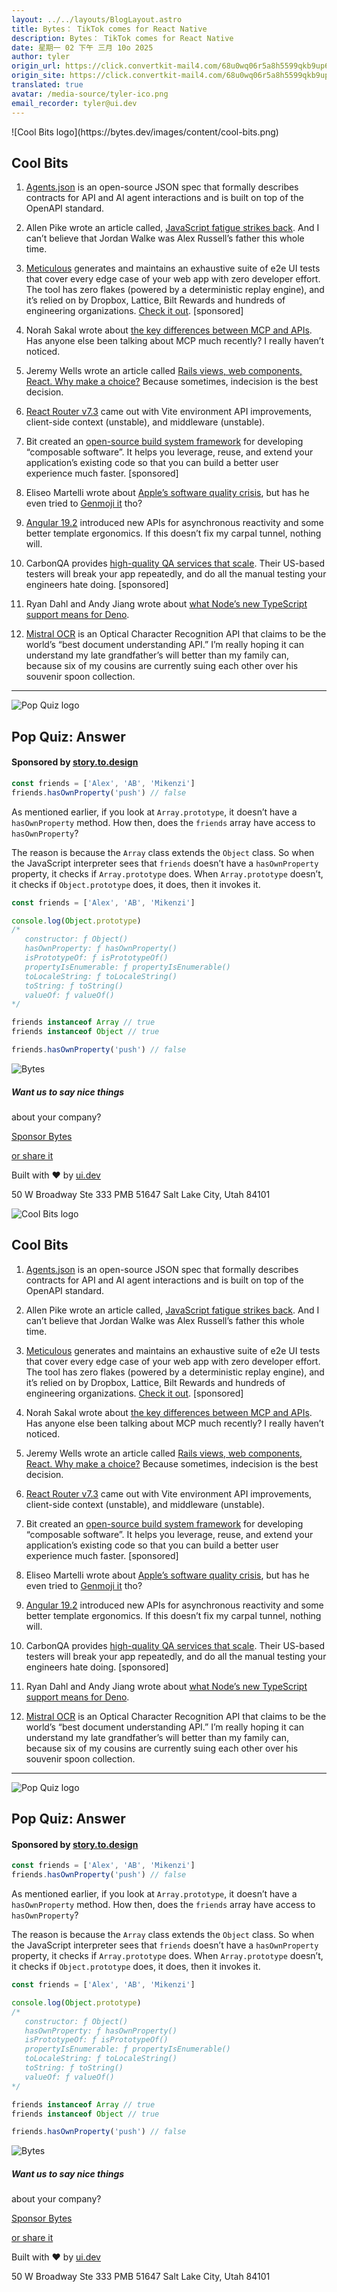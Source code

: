 ```yaml
---
layout: ../../layouts/BlogLayout.astro
title: Bytes： TikTok comes for React Native
description: Bytes： TikTok comes for React Native
date: 星期一 02 下午 三月 10o 2025
author: tyler
origin_url: https://click.convertkit-mail4.com/68u0wq06r5a8h5599qkb9up657kkkh9/l2heh6ul59kn3ei6/aHR0cHM6Ly9ieXRlcy5kZXYvYXJjaGl2ZXMvMzc0
origin_site: https://click.convertkit-mail4.com/68u0wq06r5a8h5599qkb9up657kkkh9/l2heh6ul59kn3ei6/aHR0cHM6Ly9ieXRlcy5kZXYvYXJjaGl2ZXMvMzc0
translated: true
avatar: /media-source/tyler-ico.png
email_recorder: tyler@ui.dev
---
```



<Reference client:only="react" title="Bytes： TikTok comes for React Native" url="https://click.convertkit-mail4.com/68u0wq06r5a8h5599qkb9up657kkkh9/l2heh6ul59kn3ei6/aHR0cHM6Ly9ieXRlcy5kZXYvYXJjaGl2ZXMvMzc0" />

<Detail client:only="react">
	![Cool Bits logo](https://bytes.dev/images/content/cool-bits.png)

## Cool Bits

1.  [Agents.json](https://click.convertkit-mail4.com/68u0wq06r5a8h5599qkb9up657kkkh9/7qh7h2u9v7469ktz/aHR0cHM6Ly9kb2NzLndpbGQtY2FyZC5haS9hZ2VudHNqc29uL2ludHJvZHVjdGlvbg==) is an open-source JSON spec that formally describes contracts for API and AI agent interactions and is built on top of the OpenAPI standard.
    
2.  Allen Pike wrote an article called, [JavaScript fatigue strikes back](https://click.convertkit-mail4.com/68u0wq06r5a8h5599qkb9up657kkkh9/owhkhwuw3v86w6cv/aHR0cHM6Ly9hbGxlbnBpa2UuY29tLzIwMjUvamF2YXNjcmlwdC1mYXRpZ3VlLXNzcg==). And I can’t believe that Jordan Walke was Alex Russell’s father this whole time.
    
3.  [Meticulous](https://click.convertkit-mail4.com/68u0wq06r5a8h5599qkb9up657kkkh9/z2hgh7ue9vdke7up/aHR0cHM6Ly93d3cubWV0aWN1bG91cy5haS8_dXRtX2NhbXBhaWduPTEwdGhtYXJjaCZ1dG1fc291cmNlPWJ5dGVz) generates and maintains an exhaustive suite of e2e UI tests that cover every edge case of your web app with zero developer effort. The tool has zero flakes (powered by a deterministic replay engine), and it’s relied on by Dropbox, Lattice, Bilt Rewards and hundreds of engineering organizations. [Check it out](https://click.convertkit-mail4.com/68u0wq06r5a8h5599qkb9up657kkkh9/z2hgh7ue9vdke7up/aHR0cHM6Ly93d3cubWV0aWN1bG91cy5haS8_dXRtX2NhbXBhaWduPTEwdGhtYXJjaCZ1dG1fc291cmNlPWJ5dGVz). \[sponsored\]
    
4.  Norah Sakal wrote about [the key differences between MCP and APIs](https://click.convertkit-mail4.com/68u0wq06r5a8h5599qkb9up657kkkh9/p8hehqu4k07245iq/aHR0cHM6Ly9ub3JhaHNha2FsLmNvbS9ibG9nL21jcC12cy1hcGktbW9kZWwtY29udGV4dC1wcm90b2NvbC1leHBsYWluZWQv). Has anyone else been talking about MCP much recently? I really haven’t noticed.
    
5.  Jeremy Wells wrote an article called [Rails views, web components, React. Why make a choice?](https://click.convertkit-mail4.com/68u0wq06r5a8h5599qkb9up657kkkh9/6qhehoulvg25l2so/aHR0cHM6Ly93d3cuYWhhLmlvL2VuZ2luZWVyaW5nL2FydGljbGVzL3JhaWxzLXZpZXdzLXdlYi1jb21wb25lbnRzLXJlYWN0) Because sometimes, indecision is the best decision.
    
6.  [React Router v7.3](https://click.convertkit-mail4.com/68u0wq06r5a8h5599qkb9up657kkkh9/kkhmh2ungq95n8hl/aHR0cHM6Ly9naXRodWIuY29tL3JlbWl4LXJ1bi9yZWFjdC1yb3V0ZXIvYmxvYi9tYWluL0NIQU5HRUxPRy5tZCN2NzMw) came out with Vite environment API improvements, client-side context (unstable), and middleware (unstable).
    
7.  Bit created an [open-source build system framework](https://click.convertkit-mail4.com/68u0wq06r5a8h5599qkb9up657kkkh9/58hvh8ugp89ngmt6/aHR0cHM6Ly9iaXQuZGV2Lz91dG1faWQ9NCZ1dG1fbWVkaXVtPW5ld3NsZXR0ZXImdXRtX3NvdXJjZT1CeXRlcw==) for developing “composable software”. It helps you leverage, reuse, and extend your application’s existing code so that you can build a better user experience much faster. \[sponsored\]
    
8.  Eliseo Martelli wrote about [Apple’s software quality crisis](https://click.convertkit-mail4.com/68u0wq06r5a8h5599qkb9up657kkkh9/25h2h9u3rzo833h3/aHR0cHM6Ly93d3cuZWxpc2VvbWFydGVsbGkuaXQvYmxvZy8yMDI1LTAzLTAyLWFwcGxlLXF1YWxpdHk=), but has he even tried to [Genmoji it](https://click.convertkit-mail4.com/68u0wq06r5a8h5599qkb9up657kkkh9/qvh8h8udg564doul/aHR0cHM6Ly94LmNvbS9hbmRyZXdqY2xhcmUvc3RhdHVzLzE4ODUwMTc2NzczNTEwMjI2ODU=) tho?
    
9.  [Angular 19.2](https://click.convertkit-mail4.com/68u0wq06r5a8h5599qkb9up657kkkh9/g3hnhwum75zlmphr/aHR0cHM6Ly9ibG9nLmFuZ3VsYXIuZGV2L2FuZ3VsYXItMTktMi1pcy1ub3ctYXZhaWxhYmxlLTY3M2VjNzBhZWExMg==) introduced new APIs for asynchronous reactivity and some better template ergonomics. If this doesn’t fix my carpal tunnel, nothing will.
    
10.  CarbonQA provides [high-quality QA services that scale](https://click.convertkit-mail4.com/68u0wq06r5a8h5599qkb9up657kkkh9/3ohphdu36ld23xtr/aHR0cHM6Ly9jYXJib25xYS5jb20vP3V0bV9jYW1wYWlnbj1jb29sX2JpdHMmdXRtX2NvbnRlbnQ9bWFyMTAmdXRtX21lZGl1bT1lbWFpbCZ1dG1fc291cmNlPWJ5dGVz). Their US-based testers will break your app repeatedly, and do all the manual testing your engineers hate doing. \[sponsored\]
    
11.  Ryan Dahl and Andy Jiang wrote about [what Node’s new TypeScript support means for Deno](https://click.convertkit-mail4.com/68u0wq06r5a8h5599qkb9up657kkkh9/n2hohquvwpoxvmu6/aHR0cHM6Ly9kZW5vLmNvbS9ibG9nL3R5cGVzY3JpcHQtaW4tbm9kZS12cy1kZW5v).
    
12.  [Mistral OCR](https://click.convertkit-mail4.com/68u0wq06r5a8h5599qkb9up657kkkh9/48hvh7umze2pmltx/aHR0cHM6Ly9taXN0cmFsLmFpL2ZyL25ld3MvbWlzdHJhbC1vY3I=) is an Optical Character Recognition API that claims to be the world’s “best document understanding API.” I’m really hoping it can understand my late grandfather’s will better than my family can, because six of my cousins are currently suing each other over his souvenir spoon collection.
    

* * *

![Pop Quiz logo](https://bytes.dev/images/content/pop-quiz.png)

## Pop Quiz: Answer

#### Sponsored by [story.to.design](https://click.convertkit-mail4.com/68u0wq06r5a8h5599qkb9up657kkkh9/e0hph0u79gnl79s8/aHR0cHM6Ly9zdG9yeS50by5kZXNpZ24vP3JlZj1ieXRlcw==)

```js
const friends = ['Alex', 'AB', 'Mikenzi']
friends.hasOwnProperty('push') // false
```

As mentioned earlier, if you look at `Array.prototype`, it doesn’t have a `hasOwnProperty` method. How then, does the `friends` array have access to `hasOwnProperty`?

The reason is because the `Array` class extends the `Object` class. So when the JavaScript interpreter sees that `friends` doesn’t have a `hasOwnProperty` property, it checks if `Array.prototype` does. When `Array.prototype` doesn’t, it checks if `Object.prototype` does, it does, then it invokes it.

```js
const friends = ['Alex', 'AB', 'Mikenzi']

console.log(Object.prototype)
/*
   constructor: ƒ Object()
   hasOwnProperty: ƒ hasOwnProperty()
   isPrototypeOf: ƒ isPrototypeOf()
   propertyIsEnumerable: ƒ propertyIsEnumerable()
   toLocaleString: ƒ toLocaleString()
   toString: ƒ toString()
   valueOf: ƒ valueOf()
*/

friends instanceof Array // true
friends instanceof Object // true

friends.hasOwnProperty('push') // false
```

![Bytes](https://bytes.dev/images/bytes-icon.png)

##### Want us to say nice things  
about your company?

[Sponsor Bytes](https://click.convertkit-mail4.com/68u0wq06r5a8h5599qkb9up657kkkh9/wnh2h6uq9pokq6t7/aHR0cHM6Ly9ieXRlcy5kZXYvYWR2ZXJ0aXNl)

[or share it](https://click.convertkit-mail4.com/68u0wq06r5a8h5599qkb9up657kkkh9/reh8h9um9r53mrs2/aHR0cHM6Ly9ieXRlcy5kZXYvc2hhcmU=)

Built with ❤️ by [ui.dev](https://click.convertkit-mail4.com/68u0wq06r5a8h5599qkb9up657kkkh9/08hwhgu2057926cl/aHR0cHM6Ly91aS5kZXY=)

50 W Broadway Ste 333 PMB 51647 Salt Lake City, Utah 84101


</Detail>

![Cool Bits logo](https://bytes.dev/images/content/cool-bits.png)

## Cool Bits

1. [Agents.json](https://click.convertkit-mail4.com/68u0wq06r5a8h5599qkb9up657kkkh9/7qh7h2u9v7469ktz/aHR0cHM6Ly9kb2NzLndpbGQtY2FyZC5haS9hZ2VudHNqc29uL2ludHJvZHVjdGlvbg==) is an open-source JSON spec that formally describes contracts for API and AI agent interactions and is built on top of the OpenAPI standard.

2. Allen Pike wrote an article called, [JavaScript fatigue strikes back](https://click.convertkit-mail4.com/68u0wq06r5a8h5599qkb9up657kkkh9/owhkhwuw3v86w6cv/aHR0cHM6Ly9hbGxlbnBpa2UuY29tLzIwMjUvamF2YXNjcmlwdC1mYXRpZ3VlLXNzcg==). And I can’t believe that Jordan Walke was Alex Russell’s father this whole time.

3. [Meticulous](https://click.convertkit-mail4.com/68u0wq06r5a8h5599qkb9up657kkkh9/z2hgh7ue9vdke7up/aHR0cHM6Ly93d3cubWV0aWN1bG91cy5haS8_dXRtX2NhbXBhaWduPTEwdGhtYXJjaCZ1dG1fc291cmNlPWJ5dGVz) generates and maintains an exhaustive suite of e2e UI tests that cover every edge case of your web app with zero developer effort. The tool has zero flakes (powered by a deterministic replay engine), and it’s relied on by Dropbox, Lattice, Bilt Rewards and hundreds of engineering organizations. [Check it out](https://click.convertkit-mail4.com/68u0wq06r5a8h5599qkb9up657kkkh9/z2hgh7ue9vdke7up/aHR0cHM6Ly93d3cubWV0aWN1bG91cy5haS8_dXRtX2NhbXBhaWduPTEwdGhtYXJjaCZ1dG1fc291cmNlPWJ5dGVz). \[sponsored]

4. Norah Sakal wrote about [the key differences between MCP and APIs](https://click.convertkit-mail4.com/68u0wq06r5a8h5599qkb9up657kkkh9/p8hehqu4k07245iq/aHR0cHM6Ly9ub3JhaHNha2FsLmNvbS9ibG9nL21jcC12cy1hcGktbW9kZWwtY29udGV4dC1wcm90b2NvbC1leHBsYWluZWQv). Has anyone else been talking about MCP much recently? I really haven’t noticed.

5. Jeremy Wells wrote an article called [Rails views, web components, React. Why make a choice?](https://click.convertkit-mail4.com/68u0wq06r5a8h5599qkb9up657kkkh9/6qhehoulvg25l2so/aHR0cHM6Ly93d3cuYWhhLmlvL2VuZ2luZWVyaW5nL2FydGljbGVzL3JhaWxzLXZpZXdzLXdlYi1jb21wb25lbnRzLXJlYWN0) Because sometimes, indecision is the best decision.

6. [React Router v7.3](https://click.convertkit-mail4.com/68u0wq06r5a8h5599qkb9up657kkkh9/kkhmh2ungq95n8hl/aHR0cHM6Ly9naXRodWIuY29tL3JlbWl4LXJ1bi9yZWFjdC1yb3V0ZXIvYmxvYi9tYWluL0NIQU5HRUxPRy5tZCN2NzMw) came out with Vite environment API improvements, client-side context (unstable), and middleware (unstable).

7. Bit created an [open-source build system framework](https://click.convertkit-mail4.com/68u0wq06r5a8h5599qkb9up657kkkh9/58hvh8ugp89ngmt6/aHR0cHM6Ly9iaXQuZGV2Lz91dG1faWQ9NCZ1dG1fbWVkaXVtPW5ld3NsZXR0ZXImdXRtX3NvdXJjZT1CeXRlcw==) for developing “composable software”. It helps you leverage, reuse, and extend your application’s existing code so that you can build a better user experience much faster. \[sponsored]

8. Eliseo Martelli wrote about [Apple’s software quality crisis](https://click.convertkit-mail4.com/68u0wq06r5a8h5599qkb9up657kkkh9/25h2h9u3rzo833h3/aHR0cHM6Ly93d3cuZWxpc2VvbWFydGVsbGkuaXQvYmxvZy8yMDI1LTAzLTAyLWFwcGxlLXF1YWxpdHk=), but has he even tried to [Genmoji it](https://click.convertkit-mail4.com/68u0wq06r5a8h5599qkb9up657kkkh9/qvh8h8udg564doul/aHR0cHM6Ly94LmNvbS9hbmRyZXdqY2xhcmUvc3RhdHVzLzE4ODUwMTc2NzczNTEwMjI2ODU=) tho?

9. [Angular 19.2](https://click.convertkit-mail4.com/68u0wq06r5a8h5599qkb9up657kkkh9/g3hnhwum75zlmphr/aHR0cHM6Ly9ibG9nLmFuZ3VsYXIuZGV2L2FuZ3VsYXItMTktMi1pcy1ub3ctYXZhaWxhYmxlLTY3M2VjNzBhZWExMg==) introduced new APIs for asynchronous reactivity and some better template ergonomics. If this doesn’t fix my carpal tunnel, nothing will.

10. CarbonQA provides [high-quality QA services that scale](https://click.convertkit-mail4.com/68u0wq06r5a8h5599qkb9up657kkkh9/3ohphdu36ld23xtr/aHR0cHM6Ly9jYXJib25xYS5jb20vP3V0bV9jYW1wYWlnbj1jb29sX2JpdHMmdXRtX2NvbnRlbnQ9bWFyMTAmdXRtX21lZGl1bT1lbWFpbCZ1dG1fc291cmNlPWJ5dGVz). Their US-based testers will break your app repeatedly, and do all the manual testing your engineers hate doing. \[sponsored]

11. Ryan Dahl and Andy Jiang wrote about [what Node’s new TypeScript support means for Deno](https://click.convertkit-mail4.com/68u0wq06r5a8h5599qkb9up657kkkh9/n2hohquvwpoxvmu6/aHR0cHM6Ly9kZW5vLmNvbS9ibG9nL3R5cGVzY3JpcHQtaW4tbm9kZS12cy1kZW5v).

12. [Mistral OCR](https://click.convertkit-mail4.com/68u0wq06r5a8h5599qkb9up657kkkh9/48hvh7umze2pmltx/aHR0cHM6Ly9taXN0cmFsLmFpL2ZyL25ld3MvbWlzdHJhbC1vY3I=) is an Optical Character Recognition API that claims to be the world’s “best document understanding API.” I’m really hoping it can understand my late grandfather’s will better than my family can, because six of my cousins are currently suing each other over his souvenir spoon collection.

***

![Pop Quiz logo](https://bytes.dev/images/content/pop-quiz.png)

## Pop Quiz: Answer

#### Sponsored by [story.to.design](https://click.convertkit-mail4.com/68u0wq06r5a8h5599qkb9up657kkkh9/e0hph0u79gnl79s8/aHR0cHM6Ly9zdG9yeS50by5kZXNpZ24vP3JlZj1ieXRlcw==)

```js
const friends = ['Alex', 'AB', 'Mikenzi']
friends.hasOwnProperty('push') // false
```

As mentioned earlier, if you look at `Array.prototype`, it doesn’t have a `hasOwnProperty` method. How then, does the `friends` array have access to `hasOwnProperty`?

The reason is because the `Array` class extends the `Object` class. So when the JavaScript interpreter sees that `friends` doesn’t have a `hasOwnProperty` property, it checks if `Array.prototype` does. When `Array.prototype` doesn’t, it checks if `Object.prototype` does, it does, then it invokes it.

```js
const friends = ['Alex', 'AB', 'Mikenzi']

console.log(Object.prototype)
/*
   constructor: ƒ Object()
   hasOwnProperty: ƒ hasOwnProperty()
   isPrototypeOf: ƒ isPrototypeOf()
   propertyIsEnumerable: ƒ propertyIsEnumerable()
   toLocaleString: ƒ toLocaleString()
   toString: ƒ toString()
   valueOf: ƒ valueOf()
*/

friends instanceof Array // true
friends instanceof Object // true

friends.hasOwnProperty('push') // false
```

![Bytes](https://bytes.dev/images/bytes-icon.png)

##### Want us to say nice things

about your company?

[Sponsor Bytes](https://click.convertkit-mail4.com/68u0wq06r5a8h5599qkb9up657kkkh9/wnh2h6uq9pokq6t7/aHR0cHM6Ly9ieXRlcy5kZXYvYWR2ZXJ0aXNl)

[or share it](https://click.convertkit-mail4.com/68u0wq06r5a8h5599qkb9up657kkkh9/reh8h9um9r53mrs2/aHR0cHM6Ly9ieXRlcy5kZXYvc2hhcmU=)

Built with ❤️ by [ui.dev](https://click.convertkit-mail4.com/68u0wq06r5a8h5599qkb9up657kkkh9/08hwhgu2057926cl/aHR0cHM6Ly91aS5kZXY=)

50 W Broadway Ste 333 PMB 51647 Salt Lake City, Utah 84101


